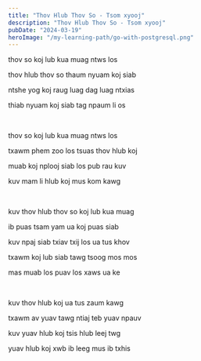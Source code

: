 ```yaml
---
title: "Thov Hlub Thov So - Tsom xyooj"
description: "Thov Hlub Thov So - Tsom xyooj"
pubDate: "2024-03-19"
heroImage: "/my-learning-path/go-with-postgresql.png"
---
```


thov so koj lub kua muag ntws los

thov hlub thov so thaum nyuam koj siab

ntshe yog koj raug luag dag luag ntxias

thiab nyuam koj siab tag npaum li os

<br />

thov so koj lub kua muag ntws los

txawm phem zoo los tsuas thov hlub koj

muab koj nplooj siab los pub rau kuv

kuv mam li hlub koj mus kom kawg

<br />

kuv thov hlub thov so koj lub kua muag

ib puas tsam yam ua koj puas siab

kuv npaj siab txiav txij los ua tus khov

txawm koj lub siab tawg tsoog mos mos

mas muab los puav los xaws ua ke

<br />

kuv thov hlub koj ua tus zaum kawg

txawm av yuav tawg ntiaj teb yuav npauv

kuv yuav hlub koj tsis hlub leej twg

yuav hlub koj xwb ib leeg mus ib txhis
